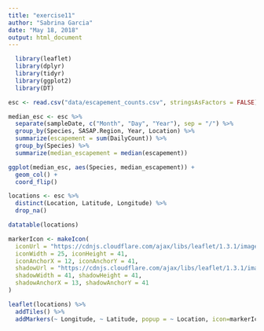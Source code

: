 ```yaml
---
title: "exercise11"
author: "Sabrina Garcia"
date: "May 18, 2018"
output: html_document
---
```


```r
  library(leaflet)
  library(dplyr)
  library(tidyr)
  library(ggplot2)
  library(DT)
```


```r
esc <- read.csv("data/escapement_counts.csv", stringsAsFactors = FALSE)
```

```r
median_esc <- esc %>% 
  separate(sampleDate, c("Month", "Day", "Year"), sep = "/") %>% 
  group_by(Species, SASAP.Region, Year, Location) %>% 
  summarize(escapement = sum(DailyCount)) %>% 
  group_by(Species) %>% 
  summarize(median_escapement = median(escapement))
```

```r
ggplot(median_esc, aes(Species, median_escapement)) +
  geom_col() +
  coord_flip()
```

```r
locations <- esc %>% 
  distinct(Location, Latitude, Longitude) %>% 
  drop_na()
```

```r
datatable(locations)
```

```r
markerIcon <- makeIcon(
  iconUrl = "https://cdnjs.cloudflare.com/ajax/libs/leaflet/1.3.1/images/marker-icon.png",
  iconWidth = 25, iconHeight = 41,
  iconAnchorX = 12, iconAnchorY = 41,
  shadowUrl = "https://cdnjs.cloudflare.com/ajax/libs/leaflet/1.3.1/images/marker-shadow.png",
  shadowWidth = 41, shadowHeight = 41,
  shadowAnchorX = 13, shadowAnchorY = 41
)
```

```r
leaflet(locations) %>% 
  addTiles() %>% 
  addMarkers(~ Longitude, ~ Latitude, popup = ~ Location, icon=markerIcon )
```


